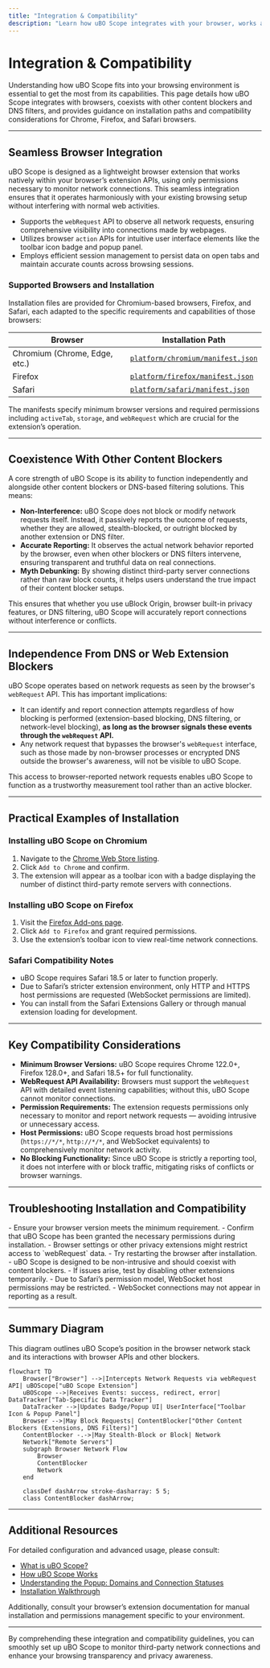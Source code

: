 ```yaml
---
title: "Integration & Compatibility"
description: "Learn how uBO Scope integrates with your browser, works alongside content blockers, and functions independently of existing DNS or web extension blockers. Includes installation paths for Chrome and Firefox as well as compatibility notes."
---
```


# Integration & Compatibility

Understanding how uBO Scope fits into your browsing environment is essential to get the most from its capabilities. This page details how uBO Scope integrates with browsers, coexists with other content blockers and DNS filters, and provides guidance on installation paths and compatibility considerations for Chrome, Firefox, and Safari browsers.

---

## Seamless Browser Integration

uBO Scope is designed as a lightweight browser extension that works natively within your browser’s extension APIs, using only permissions necessary to monitor network connections. This seamless integration ensures that it operates harmoniously with your existing browsing setup without interfering with normal web activities.

- Supports the `webRequest` API to observe all network requests, ensuring comprehensive visibility into connections made by webpages.
- Utilizes browser `action` APIs for intuitive user interface elements like the toolbar icon badge and popup panel.
- Employs efficient session management to persist data on open tabs and maintain accurate counts across browsing sessions.

### Supported Browsers and Installation

Installation files are provided for Chromium-based browsers, Firefox, and Safari, each adapted to the specific requirements and capabilities of those browsers:

| Browser         | Installation Path       |
|-----------------|------------------------|
| Chromium (Chrome, Edge, etc.) | [`platform/chromium/manifest.json`](https://github.com/gorhill/uBO-Scope/blob/main/platform/chromium/manifest.json) |
| Firefox         | [`platform/firefox/manifest.json`](https://github.com/gorhill/uBO-Scope/blob/main/platform/firefox/manifest.json) |
| Safari          | [`platform/safari/manifest.json`](https://github.com/gorhill/uBO-Scope/blob/main/platform/safari/manifest.json) |

The manifests specify minimum browser versions and required permissions including `activeTab`, `storage`, and `webRequest` which are crucial for the extension’s operation.

---

## Coexistence With Other Content Blockers

A core strength of uBO Scope is its ability to function independently and alongside other content blockers or DNS-based filtering solutions. This means:

- **Non-Interference:** uBO Scope does not block or modify network requests itself. Instead, it passively reports the outcome of requests, whether they are allowed, stealth-blocked, or outright blocked by another extension or DNS filter.
- **Accurate Reporting:** It observes the actual network behavior reported by the browser, even when other blockers or DNS filters intervene, ensuring transparent and truthful data on real connections.
- **Myth Debunking:** By showing distinct third-party server connections rather than raw block counts, it helps users understand the true impact of their content blocker setups.

This ensures that whether you use uBlock Origin, browser built-in privacy features, or DNS filtering, uBO Scope will accurately report connections without interference or conflicts.

---

## Independence From DNS or Web Extension Blockers

uBO Scope operates based on network requests as seen by the browser's `webRequest` API. This has important implications:

- It can identify and report connection attempts regardless of how blocking is performed (extension-based blocking, DNS filtering, or network-level blocking), **as long as the browser signals these events through the `webRequest` API.**
- Any network request that bypasses the browser's `webRequest` interface, such as those made by non-browser processes or encrypted DNS outside the browser's awareness, will not be visible to uBO Scope.

This access to browser-reported network requests enables uBO Scope to function as a trustworthy measurement tool rather than an active blocker.

---

## Practical Examples of Installation

### Installing uBO Scope on Chromium

1. Navigate to the [Chrome Web Store listing](https://chromewebstore.google.com/detail/ubo-scope/bbdpgcaljkaaigfcomhidmneffjjjfgp).
2. Click `Add to Chrome` and confirm.
3. The extension will appear as a toolbar icon with a badge displaying the number of distinct third-party remote servers with connections.

### Installing uBO Scope on Firefox

1. Visit the [Firefox Add-ons page](https://addons.mozilla.org/firefox/addon/ubo-scope/).
2. Click `Add to Firefox` and grant required permissions.
3. Use the extension’s toolbar icon to view real-time network connections.

### Safari Compatibility Notes

- uBO Scope requires Safari 18.5 or later to function properly.
- Due to Safari’s stricter extension environment, only HTTP and HTTPS host permissions are requested (WebSocket permissions are limited).
- You can install from the Safari Extensions Gallery or through manual extension loading for development.

---

## Key Compatibility Considerations

- **Minimum Browser Versions:** uBO Scope requires Chrome 122.0+, Firefox 128.0+, and Safari 18.5+ for full functionality.
- **WebRequest API Availability:** Browsers must support the `webRequest` API with detailed event listening capabilities; without this, uBO Scope cannot monitor connections.
- **Permission Requirements:** The extension requests permissions only necessary to monitor and report network requests — avoiding intrusive or unnecessary access.
- **Host Permissions:** uBO Scope requests broad host permissions (`https://*/*`, `http://*/*`, and WebSocket equivalents) to comprehensively monitor network activity.
- **No Blocking Functionality:** Since uBO Scope is strictly a reporting tool, it does not interfere with or block traffic, mitigating risks of conflicts or browser warnings.

---

## Troubleshooting Installation and Compatibility

<AccordionGroup title="Common Issues and Solutions">
<Accordion title="Extension Not Showing Data or Badge Count">
- Ensure your browser version meets the minimum requirement.
- Confirm that uBO Scope has been granted the necessary permissions during installation.
- Browser settings or other privacy extensions might restrict access to `webRequest` data.
- Try restarting the browser after installation.
</Accordion>
<Accordion title="Conflicts with Other Extensions">
- uBO Scope is designed to be non-intrusive and should coexist with content blockers.
- If issues arise, test by disabling other extensions temporarily.
</Accordion>
<Accordion title="WebSocket Connections Not Reported in Safari">
- Due to Safari’s permission model, WebSocket host permissions may be restricted.
- WebSocket connections may not appear in reporting as a result.
</Accordion>
</AccordionGroup>

---

## Summary Diagram

This diagram outlines uBO Scope’s position in the browser network stack and its interactions with browser APIs and other blockers.

```mermaid
flowchart TD
    Browser["Browser"] -->|Intercepts Network Requests via webRequest API| uBOScope["uBO Scope Extension"]
    uBOScope -->|Receives Events: success, redirect, error| DataTracker["Tab-Specific Data Tracker"]
    DataTracker -->|Updates Badge/Popup UI| UserInterface["Toolbar Icon & Popup Panel"]
    Browser -->|May Block Requests| ContentBlocker["Other Content Blockers (Extensions, DNS Filters)"]
    ContentBlocker -.->|May Stealth-Block or Block| Network
    Network["Remote Servers"]
    subgraph Browser Network Flow
        Browser
        ContentBlocker
        Network
    end

    classDef dashArrow stroke-dasharray: 5 5;
    class ContentBlocker dashArrow;
```

---

## Additional Resources

For detailed configuration and advanced usage, please consult:

- [What is uBO Scope?](https://docs.ubo-scope.org/overview/introduction-core-concepts/what-is-ubo-scope)
- [How uBO Scope Works](https://docs.ubo-scope.org/overview/architecture-features/how-ubo-scope-works)
- [Understanding the Popup: Domains and Connection Statuses](https://docs.ubo-scope.org/guides/network-insights-common-workflows/understanding-popup)
- [Installation Walkthrough](https://docs.ubo-scope.org/guides/getting-started-ubo-scope/installation-walkthrough)

Additionally, consult your browser’s extension documentation for manual installation and permissions management specific to your environment.

---

By comprehending these integration and compatibility guidelines, you can smoothly set up uBO Scope to monitor third-party network connections and enhance your browsing transparency and privacy awareness.